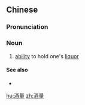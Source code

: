 ==Chinese==
{{zh-forms}}

===Pronunciation===
{{zh-pron
|m=jiǔliàng
|c=zau2 loeng6
|h=pfs=chiú-liong
|mn=chiú-liāng/chiú-liōng
|cat=n
}}

===Noun===
{{zh-noun}}

# [[ability]] to hold one's [[liquor]]
#: {{zh-x|你 的 酒量 怎麼樣？|Can you '''hold your liquor'''?}}

====See also====
* {{zh-l|海量}}

[[hu:酒量]]
[[zh:酒量]]